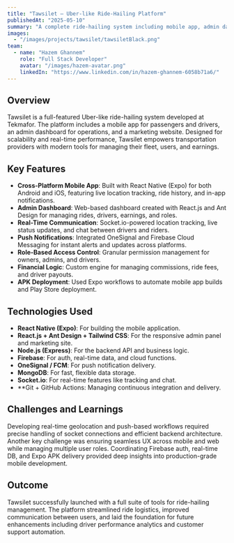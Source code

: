 ```yaml
---
title: "Tawsilet – Uber-like Ride-Hailing Platform"
publishedAt: "2025-05-10"
summary: "A complete ride-hailing system including mobile app, admin dashboard, and website, built with React Native, Node.js, Firebase, and real-time technologies."
images:
  - "/images/projects/tawsilet/tawsiletBlack.png"
team:
  - name: "Hazem Ghannem"
    role: "Full Stack Developer"
    avatar: "/images/hazem-avatar.png"
    linkedIn: "https://www.linkedin.com/in/hazem-ghannem-6058b71a6/"
---
```


## Overview

Tawsilet is a full-featured Uber-like ride-hailing system developed at Tekmafor. The platform includes a mobile app for passengers and drivers, an admin dashboard for operations, and a marketing website. Designed for scalability and real-time performance, Tawsilet empowers transportation providers with modern tools for managing their fleet, users, and earnings.

## Key Features

- **Cross-Platform Mobile App**: Built with React Native (Expo) for both Android and iOS, featuring live location tracking, ride history, and in-app notifications.
- **Admin Dashboard**: Web-based dashboard created with React.js and Ant Design for managing rides, drivers, earnings, and roles.
- **Real-Time Communication**: Socket.io-powered location tracking, live status updates, and chat between drivers and riders.
- **Push Notifications**: Integrated OneSignal and Firebase Cloud Messaging for instant alerts and updates across platforms.
- **Role-Based Access Control**: Granular permission management for owners, admins, and drivers.
- **Financial Logic**: Custom engine for managing commissions, ride fees, and driver payouts.
- **APK Deployment**: Used Expo workflows to automate mobile app builds and Play Store deployment.

## Technologies Used

- **React Native (Expo)**: For building the mobile application.
- **React.js + Ant Design + Tailwind CSS**: For the responsive admin panel and marketing site.
- **Node.js (Express)**: For the backend API and business logic.
- **Firebase**: For auth, real-time data, and cloud functions.
- **OneSignal / FCM**: For push notification delivery.
- **MongoDB**: For fast, flexible data storage.
- **Socket.io**: For real-time features like tracking and chat.
- **Git + GitHub Actions: Managing continuous integration and delivery.

## Challenges and Learnings

Developing real-time geolocation and push-based workflows required precise handling of socket connections and efficient backend architecture. Another key challenge was ensuring seamless UX across mobile and web while managing multiple user roles. Coordinating Firebase auth, real-time DB, and Expo APK delivery provided deep insights into production-grade mobile development.

## Outcome

Tawsilet successfully launched with a full suite of tools for ride-hailing management. The platform streamlined ride logistics, improved communication between users, and laid the foundation for future enhancements including driver performance analytics and customer support automation.
